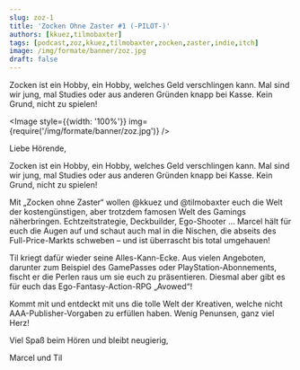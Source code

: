 ```yaml
---
slug: zoz-1
title: 'Zocken Ohne Zaster #1 (-PILOT-)'
authors: [kkuez,tilmobaxter]
tags: [podcast,zoz,kkuez,tilmobaxter,zocken,zaster,indie,itch]
image: /img/formate/banner/zoz.jpg
draft: false
---
```



Zocken ist ein Hobby, ein Hobby, welches Geld verschlingen kann. Mal sind wir jung, mal Studies oder aus anderen Gründen knapp bei Kasse. Kein Grund, nicht zu spielen!

<Image style={{width: '100%'}} img={require('/img/formate/banner/zoz.jpg')} />

<!--truncate-->

Liebe Hörende,

Zocken ist ein Hobby, ein Hobby, welches Geld verschlingen kann. Mal sind wir jung, mal Studies oder aus anderen Gründen knapp bei Kasse. Kein Grund, nicht zu spielen!

Mit „Zocken ohne Zaster“ wollen @kkuez und @tilmobaxter euch die Welt der kostengünstigen, aber trotzdem famosen Welt des Gamings näherbringen. Echtzeitstrategie, Deckbuilder, Ego-Shooter … Marcel hält für euch die Augen auf und schaut auch mal in die Nischen, die abseits des Full-Price-Markts schweben – und ist überrascht bis total umgehauen!

Til kriegt dafür wieder seine Alles-Kann-Ecke. Aus vielen Angeboten, darunter zum Beispiel des GamePasses oder PlayStation-Abonnements, fischt er die Perlen raus um sie euch zu präsentieren. Diesmal aber gibt es für euch das Ego-Fantasy-Action-RPG „Avowed“!

Kommt mit und entdeckt mit uns die tolle Welt der Kreativen, welche nicht AAA-Publisher-Vorgaben zu erfüllen haben. Wenig Penunsen, ganz viel Herz!

Viel Spaß beim Hören und bleibt neugierig,

Marcel und Til


<ReactPlayer
    width="100%"
    height="50px"
    controls
    url='https://m10z.picnotes.de/ZockenOhneZaster/ZockenOhneZaster_1.mp3'
/>
